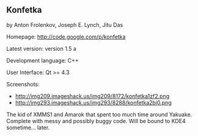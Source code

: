 ==Konfetka==

by Anton Frolenkov, Joseph E. Lynch, Jitu Das

Homepage: http://code.google.com/p/konfetka

Latest version: version 1.5 a

Development language: C++

User Interface: Qt >= 4.3

Screenshots: 
*http://img209.imageshack.us/img209/8172/konfetka1zf2.png
*http://img293.imageshack.us/img293/8288/konfetka2bj0.png

The kid of XMMS1 and Amarok that spent too much time around Yakuake. Complete with messy and possibly buggy code. Will be bound to KDE4 sometime... later.